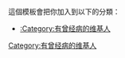 {{Userbox
  |border-c = #eee8aa
  |border-s = 1
  |id-c     = #ffffff
  |id-s     = 11
  |id-fc    = #ff8888
  |info-c   = #866666
  |info-s   = 10
  |info-fc  = #ff4444
  |id       = 曾经病
  |info     = 这个用户曾经有一种病，叫曾经病。
}}

<includeonly>[[Category:有曾经病的维基人]]</includeonly>
<noinclude>
<p style="clear: both; padding-top: 2em">
這個模板會把你加入到以下的分類：
*[[:Category:有曾经病的维基人]]